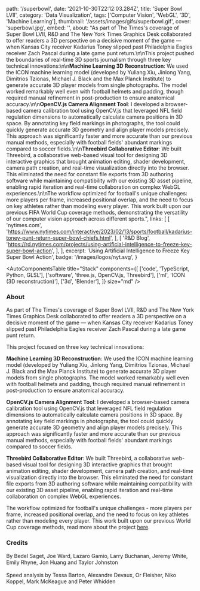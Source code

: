   path: '/superbowl',
  date: '2021-10-30T22:12:03.284Z',
  title: 'Super Bowl LVII',
  category: 'Data Visualization',
  tags: ['Computer Vision', 'WebGL', '3D', 'Machine Learning'],
  thumbnail: '/assets/images/gifs/superbowl.gif',
  cover: 'superbowl.jpg',
  embed: '',
  about:
    "As part of The Times's coverage of Super Bowl LVII, R&D and The New York Times Graphics Desk collaborated to offer readers a 3D perspective on a decisive moment of the game — when Kansas City receiver Kadarius Toney slipped past Philadelphia Eagles receiver Zach Pascal during a late game punt return.\n\nThis project pushed the boundaries of real-time 3D sports journalism through three key technical innovations:\n\n**Machine Learning 3D Reconstruction**: We used the ICON machine learning model (developed by Yuliang Xiu, Jinlong Yang, Dimitrios Tzionas, Michael J. Black and the Max Planck Institute) to generate accurate 3D player models from single photographs. The model worked remarkably well even with football helmets and padding, though required manual refinement in post-production to ensure anatomical accuracy.\n\n**OpenCV.js Camera Alignment Tool**: I developed a browser-based camera calibration tool using OpenCV.js that leveraged NFL field regulation dimensions to automatically calculate camera positions in 3D space. By annotating key field markings in photographs, the tool could quickly generate accurate 3D geometry and align player models precisely. This approach was significantly faster and more accurate than our previous manual methods, especially with football fields' abundant markings compared to soccer fields.\n\n**Threebird Collaborative Editor**: We built Threebird, a collaborative web-based visual tool for designing 3D interactive graphics that brought animation editing, shader development, camera path creation, and real-time visualization directly into the browser. This eliminated the need for constant file exports from 3D authoring software while maintaining compatibility with our existing 3D asset pipeline, enabling rapid iteration and real-time collaboration on complex WebGL experiences.\n\nThe workflow optimized for football's unique challenges: more players per frame, increased positional overlap, and the need to focus on key athletes rather than modeling every player. This work built upon our previous FIFA World Cup coverage methods, demonstrating the versatility of our computer vision approach across different sports.",
  links: [
    [
      'nytimes.com',
      'https://www.nytimes.com/interactive/2023/02/13/sports/football/kadarius-toney-punt-return-super-bowl-chiefs.html',
    ],
    [
      'R&D Blog',
      'https://rd.nytimes.com/projects/using-artificial-intelligence-to-freeze-key-super-bowl-action',
    ],
  ],
  excerpt: 'Using Artificial Intelligence to Freeze Key Super Bowl Action',
  badge: '/images/logos/nyt.svg',
}

<AutoComponentsTable
  title="Stack"
  components={[
    ['code', 'TypeScript, Python, GLSL'],
    ['software', 'three.js, OpenCV.js, Threebird'],
    ['ml', 'ICON (3D reconstruction)'],
    ['3d', 'Blender'],
  ]}
  size="md"
/>

### About

As part of The Times's coverage of Super Bowl LVII, R&D and The New York Times
Graphics Desk collaborated to offer readers a 3D perspective on a decisive
moment of the game — when Kansas City receiver Kadarius Toney slipped past
Philadelphia Eagles receiver Zach Pascal during a late game punt return.

This project focused on three key technical innovations:

**Machine Learning 3D Reconstruction**: We used the ICON machine learning
model (developed by Yuliang Xiu, Jinlong Yang, Dimitrios Tzionas, Michael J.
Black and the Max Planck Institute) to generate accurate 3D player models from
single photographs. The model worked remarkably well even with football
helmets and padding, though required manual refinement in post-production to
ensure anatomical accuracy.

**OpenCV.js Camera Alignment Tool**: I developed a browser-based camera
calibration tool using OpenCV.js that leveraged NFL field regulation
dimensions to automatically calculate camera positions in 3D space. By
annotating key field markings in photographs, the tool could quickly generate
accurate 3D geometry and align player models precisely. This approach was
significantly faster and more accurate than our previous manual methods,
especially with football fields' abundant markings compared to soccer fields.

**Threebird Collaborative Editor**: We built Threebird, a collaborative
web-based visual tool for designing 3D interactive graphics that brought
animation editing, shader development, camera path creation, and real-time
visualization directly into the browser. This eliminated the need for constant
file exports from 3D authoring software while maintaining compatibility with
our existing 3D asset pipeline, enabling rapid iteration and real-time
collaboration on complex WebGL experiences.

The workflow optimized for football's unique challenges - more players per
frame, increased positional overlap, and the need to focus on key athletes
rather than modeling every player. This work built upon our previous World Cup
coverage methods, read more about the project
[here](https://rd.nytimes.com/projects/using-artificial-intelligence-to-freeze-key-super-bowl-action).

### Credits

By Bedel Saget, Joe Ward, Lazaro Gamio, Larry Buchanan, Jeremy White, Emily Rhyne, Jon Huang and Taylor Johnston <br/><br/> Speed analysis by Tessa Barton, Alexandre Devaux, Or Fleisher, Niko Koppel, Mark McKeague and Peter Whidden
